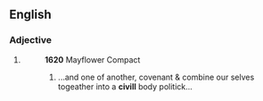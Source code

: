 ==English==

===Adjective===
{{infl|en|adjective}}

# {{archaic spelling of|[[civil]]}}
#: '''1620''' Mayflower Compact
#:# ...and one of another, covenant & combine our selves togeather into a '''civill''' body politick...